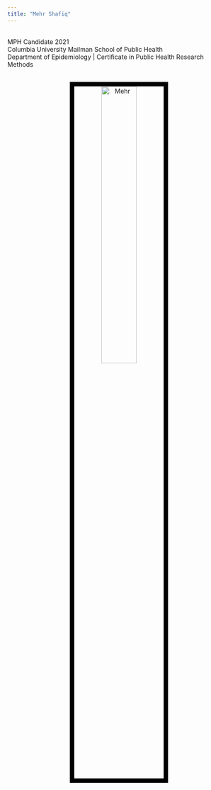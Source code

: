 ```yaml
---
title: "Mehr Shafiq"
---
```


<link rel="stylesheet" href="styles.css" type="text/css">
<link rel="stylesheet" href="academicons/css/academicons.min.css"/>

<br>
MPH Candidate 2021 <br>
Columbia University Mailman School of Public Health <br>
Department of Epidemiology | Certificate in Public Health Research Methods


<center><br><img src ="images/mehr_image.jpeg" 
         alt = "Mehr" 
         style = "width:40%; border:10px solid black; left:50%"
         class = "center"></center>




